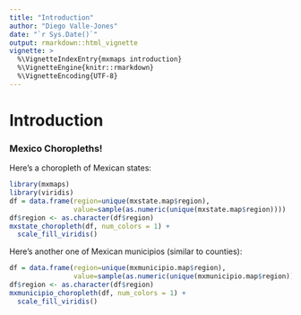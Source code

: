 ```yaml
---
title: "Introduction"
author: "Diego Valle-Jones"
date: "`r Sys.Date()`"
output: rmarkdown::html_vignette
vignette: >
  %\VignetteIndexEntry{mxmaps introduction}
  %\VignetteEngine{knitr::rmarkdown}
  %\VignetteEncoding{UTF-8}
---
```


Introduction
========================================================

### Mexico Choropleths!

Here's a choropleth of Mexican states:

```r
library(mxmaps)
library(viridis)
df = data.frame(region=unique(mxstate.map$region),
                value=sample(as.numeric(unique(mxstate.map$region))))
df$region <- as.character(df$region)
mxstate_choropleth(df, num_colors = 1) +
  scale_fill_viridis()
```

Here's another one of Mexican municipios (similar to counties):

```r
df = data.frame(region=unique(mxmunicipio.map$region),
                value=sample(as.numeric(unique(mxmunicipio.map$region))))
df$region <- as.character(df$region)
mxmunicipio_choropleth(df, num_colors = 1) +
  scale_fill_viridis()
```


